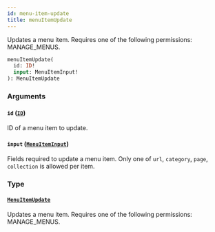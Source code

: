 ```yaml
---
id: menu-item-update
title: menuItemUpdate
---
```


Updates a menu item. Requires one of the following permissions: MANAGE_MENUS.

```graphql
menuItemUpdate(
  id: ID!
  input: MenuItemInput!
): MenuItemUpdate
```

### Arguments

#### `id` ([`ID`](../../../developer/api-reference/scalars/id))

ID of a menu item to update.

#### `input` ([`MenuItemInput`](../../../developer/api-reference/inputs/menu-item-input))

Fields required to update a menu item. Only one of `url`, `category`, `page`, `collection` is allowed per item.

### Type

#### [`MenuItemUpdate`](../../../developer/api-reference/objects/menu-item-update)

Updates a menu item. Requires one of the following permissions: MANAGE_MENUS.
